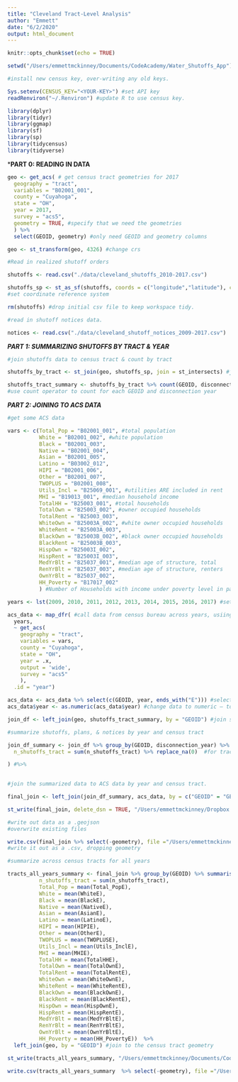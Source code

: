 ```yaml
---
title: "Cleveland Tract-Level Analysis"
author: "Emmett"
date: "6/2/2020"
output: html_document
---
```


```r
knitr::opts_chunk$set(echo = TRUE)
```

```r
setwd("/Users/emmettmckinney/Documents/CodeAcademy/Water_Shutoffs_App")

#install new census key, over-writing any old keys.

Sys.setenv(CENSUS_KEY="<YOUR-KEY>") #set API key
readRenviron("~/.Renviron") #update R to use census key.
```

```r
library(dplyr)
library(tidyr)
library(ggmap)
library(sf)
library(sp)
library(tidycensus)
library(tidyverse)
```

***PART 0: READING IN DATA**

```r
geo <- get_acs( # get census tract geometries for 2017
  geography = "tract",
  variables = "B02001_001",
  county = "Cuyahoga",
  state = "OH",
  year = 2017,
  survey = "acs5",
  geometry = TRUE, #specify that we need the geometries 
  ) %>%
  select(GEOID, geometry) #only need GEOID and geometry columns

geo <- st_transform(geo, 4326) #change crs
```


```r
#Read in realized shutoff orders 

shutoffs <- read.csv("./data/cleveland_shutoffs_2010-2017.csv")

shutoffs_sp <- st_as_sf(shutoffs, coords = c("longitude","latitude"), crs = 4326) #change the .csv to a spatial object, with shutoffs as points.
#set coordinate reference system 

rm(shutoffs) #drop initial csv file to keep workspace tidy.
```

```r
#read in shutoff notices data.

notices <- read.csv("./data/cleveland_shutoff_notices_2009-2017.csv")
```

***PART 1: SUMMARIZING SHUTOFFS BY TRACT & YEAR***

```r
#join shutoffs data to census tract & count by tract

shutoffs_by_tract <- st_join(geo, shutoffs_sp, join = st_intersects) #join

shutoffs_tract_summary <- shutoffs_by_tract %>% count(GEOID, disconnection_year) %>% rename("n_shutoffs_tract" = "n") %>% as.data.frame %>% select(-geometry)
#use count operator to count for each GEOID and disconnection year 

```

***PART 2: JOINING TO ACS DATA***
```r
#get some ACS data

vars <- c(Total_Pop = "B02001_001", #total population 
          White = "B02001_002", #white population
          Black = "B02001_003", 
          Native = "B02001_004", 
          Asian = "B02001_005", 
          Latino = "B03002_012",
          HIPI = "B02001_006", 
          Other = "B02001_007", 
          TWOPLUS = "B02001_008", 
          Utils_Incl = "B25069_001", #utilities ARE included in rent
          MHI = "B19013_001", #median household income
          TotalHH = "B25003_001", #total households
          TotalOwn = "B25003_002", #owner occupied households
          TotalRent = "B25003_003",
          WhiteOwn = "B25003A_002", #white owner occupied households 
          WhiteRent = "B25003A_003",
          BlackOwn = "B25003B_002", #black owner occupied households 
          BlackRent = "B25003B_003",
          HispOwn = "B25003I_002",
          HispRent = "B25003I_003",
          MedYrBlt = "B25037_001", #median age of structure, total
          RenYrBlt = "B25037_003", #median age of structure, renters
          OwnYrBlt = "B25037_002",
          HH_Poverty = "B17017_002"
          ) #Number of Households with income under poverty level in past 12 months

years <- lst(2009, 2010, 2011, 2012, 2013, 2014, 2015, 2016, 2017) #set years for which we want data

acs_data <- map_dfr( #call data from census bureau across years, usiing map_dfr to avoid calling multiple times.
  years,
  ~ get_acs(
    geography = "tract",
    variables = vars,
    county = "Cuyahoga",
    state = "OH",
    year = .x,
    output = 'wide',
    survey = "acs5"
    ),
  .id = "year") 

acs_data <- acs_data %>% select(c(GEOID, year, ends_with("E"))) #select only the estimates, drop margin of error for now.
acs_data$year <- as.numeric(acs_data$year) #change data to numeric — to make sure we can join later.
```

```r
join_df <- left_join(geo, shutoffs_tract_summary, by = "GEOID") #join shutoffs data to census tract geometries

#summarize shutoffs, plans, & notices by year and census tract

join_df_summary <- join_df %>% group_by(GEOID, disconnection_year) %>% summarise(
  n_shutoffs_tract = sum(n_shutoffs_tract) %>% replace_na(0)  #for tracts with no shutoffs, enter zero

) #%>%
 

```

```r
#join the summarized data to ACS data by year and census tract.

final_join <- left_join(join_df_summary, acs_data, by = c("GEOID" = "GEOID", "disconnection_year" = "year")) %>% drop_na("NAME") 
```

```r
st_write(final_join, delete_dsn = TRUE, "/Users/emmettmckinney/Dropbox (MIT)/RAship/ESI_Water_Affordability_031120/Data/WBEZ_Data/Cleveland/Data/cleveland_by_year_tract_summary_acs.geojson")

#write out data as a .geojson 
#overwrite existing files 

write.csv(final_join %>% select(-geometry), file ="/Users/emmettmckinney/Dropbox (MIT)/RAship/ESI_Water_Affordability_031120/Data/WBEZ_Data/Cleveland/Data/cleveland_by_year_tract_summary_acs.csv")
#write it out as a .csv, dropping geometry 
```

```r
#summarize across census tracts for all years

tracts_all_years_summary <- final_join %>% group_by(GEOID) %>% summarise( #summarize over time period of interest.
          n_shutoffs_tract = sum(n_shutoffs_tract),
          Total_Pop = mean(Total_PopE), 
          White = mean(WhiteE), 
          Black = mean(BlackE), 
          Native = mean(NativeE), 
          Asian = mean(AsianE),
          Latino = mean(LatinoE),
          HIPI = mean(HIPIE), 
          Other = mean(OtherE),
          TWOPLUS = mean(TWOPLUSE),
          Utils_Incl = mean(Utils_InclE),
          MHI = mean(MHIE),
          TotalHH = mean(TotalHHE),
          TotalOwn = mean(TotalOwnE), 
          TotalRent = mean(TotalRentE),
          WhiteOwn = mean(WhiteOwnE),
          WhiteRent = mean(WhiteRentE),
          BlackOwn = mean(BlackOwnE), 
          BlackRent = mean(BlackRentE),
          HispOwn = mean(HispOwnE),
          HispRent = mean(HispRentE), 
          MedYrBlt = mean(MedYrBltE), 
          RenYrBlt = mean(RenYrBltE), 
          OwnYrBlt = mean(OwnYrBltE), 
          HH_Poverty = mean(HH_PovertyE))  %>%
  left_join(geo, by = "GEOID") #join to the census tract geometry
```

```r
st_write(tracts_all_years_summary, "/Users/emmettmckinney/Documents/CodeAcademy/Water_Shutoffs_App/data/cleveland_all_years_tract_summary_acs_test.geojson")

write.csv(tracts_all_years_summary  %>% select(-geometry), file ="/Users/emmettmckinney/Documents/CodeAcademy/Water_Shutoffs_App/datacleveland_all_years_tract_summary_acs_test.csv")
```






